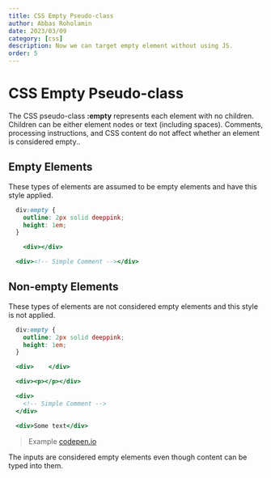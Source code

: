 ```yaml
---
title: CSS Empty Pseudo-class
author: Abbas Roholamin
date: 2023/03/09
category: [css]
description: Now we can target empty element without using JS.
order: 5
---
```


# CSS Empty Pseudo-class

The CSS pseudo-class __:empty__ represents each element with no children. Children can be either element nodes or text (including spaces). Comments, processing instructions, and CSS content do not affect whether an element is considered empty..

## Empty Elements

These types of elements are assumed to be empty elements and have this style applied.

```css:style.css
  div:empty {
    outline: 2px solid deeppink;
    height: 1em;
  }
```

```html:index.html
    <div></div>
```

```html:index.html
  <div><!-- Simple Comment --></div>
```

## Non-empty Elements

These types of elements are not considered empty elements and this style is not applied.


```css:style.css
  div:empty {
    outline: 2px solid deeppink;
    height: 1em;
  }
```


```html:index.html
  <div>    </div>
```

```html:index.html
  <div><p></p></div>
```  

```html:index.html
  <div>
    <!-- Simple Comment -->
  </div>
```

```html:index.html
  <div>Some text</div>
```

> Example [codepen.io](https://codepen.io/abbas-roholamin/pen/LYJObpx)

<Tips>
  The inputs are considered empty elements even though content can be typed into them.
</Tips>

<Author
  name="Abbas Roholamin"
  headline="Web Designer & Developer"
  image="https://i.ibb.co/h1ppgNp/photo-2023-02-28-14-46-31.jpg"
  link="https://twitter.com/abbas_roholamin"
/>
